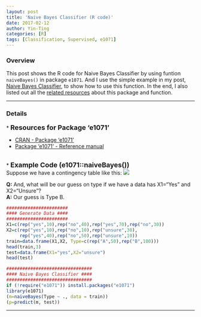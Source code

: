 ```yaml
---
layout: post
title: 'Naive Bayes Classifier (R code)'
date: 2017-02-12
author: Yin-Ting 
categories: [R]
tags: [Classification, Supervised, e1071]
---
```

### Overview 
This post shows the R code for Naive Bayes Classifier by using funtion `naiveBayes()` in package `e1071`. And I use the simple example in my post, [Naive Bayes Classifier]({{ site.baseurl }}{% link _posts/2017-02-12-Naive-Bayes.md %}), to show how to use this function. In the end, I also listed out all the [related resources](#res) about this package and function. 

***

### Details
<a id="res">
* **<font size="4">Resources for Package 'e1071'</font>** 

  * [CRAN - Package 'e1071'](https://cran.r-project.org/web/packages/e1071/index.html)
  * [Package ‘e1071’ - Reference manual](https://cran.r-project.org/web/packages/e1071/e1071.pdf)

<br />
* **<font size="4"> Example Code (e1071::naiveBayes())</font>** <br />
Suppose we have a contingency table like this:
<img src="{{ site.baseurl }}/assets/image/table_nbc_2.png">

  **Q:** And, what will be our guess on type if we have a data has X1="Yes" and X2="Unsure"? <br />
  **A:** Our guess is Type B.

```r
#######################
#### Generate Data ####
#######################
X1=c(rep("yes",10),rep("no",40),rep("yes",70),rep("no",30))
X2=c(rep("yes",10),rep("no",10),rep("unsure",30),
     rep("yes",40),rep("no",50),rep("unsure",10))
train=data.frame(X1,X2, Type=c(rep("A",50),rep("B",100)))
head(train,3)
test=data.frame(X1="yes",X2="unsure")
head(test)

################################
#### Naive Bayes Classifier ####
################################
if (!require("e1071")) install.packages("e1071")
library(e1071)
(m=naiveBayes(Type ~ ., data = train))
(p=predict(m, test))
```
***